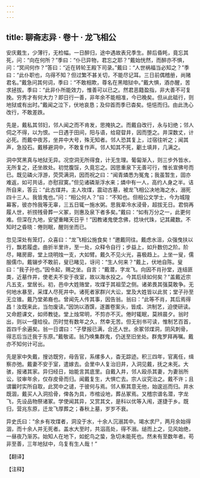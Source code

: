 ```yaml
---
---
---
```

title: 聊斋志异 · 卷十 · 龙飞相公
---

安庆戴生，少薄行，无检幅。一日醉归，途中遇故表兄季生。醉后昏眊，竟忘其死，问：“向在何所？”季曰：“仆已异物，君忘之耶？”戴始恍然，而醉亦不惧，问：“冥间何作？”答曰：“近在转轮王殿下司录。”戴曰：“人世祸福当必知之？”季曰：“此仆职也，乌得不知？但过繁不甚关切，不能尽记耳。三日前偶稽册，尚赌君名。”戴急问其何词，季曰：“不敢相欺，尊名在黑暗狱中。”戴大惧，酒亦醒，苦求拯拔。季曰：“此非仆所能效力，惟善可以已之。然君恶籍盈指，非大善不可复挽。穷秀才有何大力？即日行一善，非年余不能相准，今已晚矣。但从此砥行，则地狱或有出时。”戴闻之泣下，伏地哀恳；及仰首而季已杳矣。悒悒而归。由此洗心改行，不敢差跌。

先是，戴私其邻妇，邻人闻之而不肯发，思掩执之。而戴自改行，永与妇绝；邻人伺之不得，以为恨。一日遇于田间，阳与语，给窥眢井，因而堕之。井深数丈，计必死。而戴中夜苏，坐井中大号，殊无知者。邻人恐其复上，过宿往听之；闻其声，急投石。戴移避洞中，不敢复作声。邻人知其不死，劚土填井，几满之。

洞中冥黑真与地狱无异。况空洞无所得食，计无生理。葡匐渐入，则三步外皆水，无所复之，还坐故处。初觉腹馁，久竟忘之。因思重泉下无善可行，惟长宣佛号而已。既见磷火浮游，荧荧满洞，因而祝之曰：“闻青燐悉为冤鬼；我虽暂生，固亦难返，如可共话，亦慰寂寞。”但见诸磷渐浮水来；燐中有一人，高约人身之半。诘所自来，答云：“此古煤井。主人攻煤，震动古墓，被龙飞相公决地海之水，溺死四十三人。我皆鬼也。”问：“相公何人？”曰：“不知也。但相公文学士，今为城隍幕客，彼亦怜我等无辜，三五日辄一施水粥。思我辈冷水浸骨，超拔无日。君倘再履人世，祈捞残骨葬一义冢，则惠及泉下者多矣。”戴曰：“如有万分之一，此更何难。但深在九地，安望重睹天日乎！”因教诸鬼使念佛，捻块代珠，记其藏数。不知时之昏晓：倦则眠，醒则坐而已。

忽见深处有笼灯，众喜曰：“龙飞相公施食矣！”邀戴同往。戴虑水沮，众强曳扶以行，飘若履虚。曲折半里许，至一处，众释令自行；步益上，如升数仞之阶。阶尽，睹房廊，堂上烧明烛一支，大如臂。戴久不见火光，喜极趋上。上坐一叟，儒服儒巾。戴辍步不敢前，叟已睹见，讶问：“生人何来？”戴上，伏地自陈。叟曰：“我子孙也。”因令起，赐之坐。自言：“戴潜，字龙飞。向因不肖孙堂，连结匪类，近墓作井，使老夫不安于夜室，故以海水投之。今其后续如何矣？”盖戴近宗凡五支，堂居长。初，邑中大姓赂堂，攻煤于其祖茔之侧。诸弟畏其强莫敢争。无何地水暴至，采煤人尽死井中。诸死者家群兴大讼，堂及大姓皆以此贫；堂子孙至无立锥。戴乃堂弟裔也。曾闻先人传其事，因告翁。翁曰：“此等不肖，其后焉得昌！汝既来此，当勿废读。”因饷以酒馔，遂置卷案头，皆成、洪制艺，迫使研读。又命题课文，如师教徒。堂上烛常明，不剪亦不灭。倦时辄眠，莫辨晨夕。翁时出，则以一僮给役。历时觉有数年之久，然幸无苦。但无别书可读，惟制艺百首，首四千余遍矣。翁一日谓曰：“子孽报已满，合还人世。余冢邻煤洞，阴风刺骨，得志后当迁我于东原。”戴敬诺。翁乃唤集群鬼，仍送至旧坐处。群鬼罗拜再嘱。戴亦不知何计可出。

先是家中失戴，搜访既穷，母告官，系缧多人，杳无踪迹。积三四年，官离任，缉察亦弛。戴妻不安于室，遣嫁去。会里中人复治旧井，入洞见戴，抚之未死。大骇，报诸其家。异归经日，始能言其底里。自戴入井，邻人殴杀其妻，为妻翁所讼，驳审年余，仅存皮骨而归。闻戴复生，大惧亡去。宗人议究治之。戴不许；且谓曩时实所自取，此冥中之谴，于彼何与焉。邻人察其意无他，始逡巡而归。井水既涸，戴买人入洞拾骨，俾各为具，市棺设地，葬丛冢焉。又稽宗谱名潜，字龙飞，先设品物祭诸冢。学使闻其异，又赏其文，是科以优等入闱，遂捷于乡。既归，营兆东原，迁龙飞厚葬之；春秋上墓，岁岁不衰。

异史氏曰：“余乡有攻煤者，洞没于水，十余人沉溺其中。竭水求尸，两月余始得涸，而十余人并无死者。盖水大至时，共泅高处，得不溺。缒而上之，见风始绝，一昼夜乃渐苏。始知人在地下，如蛇鸟之蛰，急切未能死也。然未有至数年者。苟非至善，三年地狱中，乌复有生人哉！”

【翻译】

【注释】

